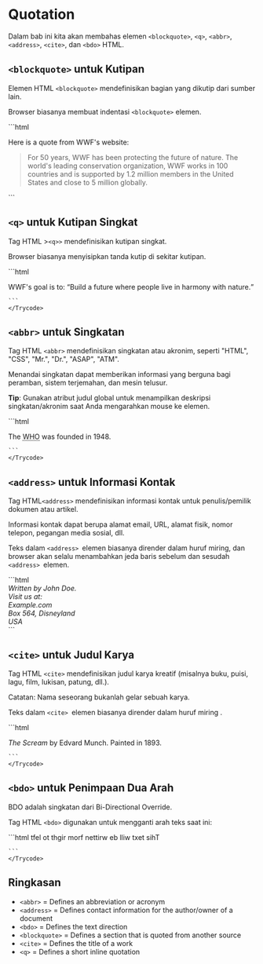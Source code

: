 # Quotation 
Dalam bab ini kita akan membahas elemen ```<blockquote>```, ```<q>```, ```<abbr>```, ```<address>```, ```<cite>```, dan ```<bdo>``` HTML.


## ```<blockquote>``` untuk Kutipan
Elemen HTML ```<blockquote>``` mendefinisikan bagian yang dikutip dari sumber lain.

Browser biasanya membuat indentasi ```<blockquote>``` elemen.

<div >
<Trycode code_source="https://www.w3schools.com/html/tryit.asp?filename=tryhtml_formatting_blockquote">
    ```html
<p>Here is a quote from WWF's website:</p>
<blockquote cite="http://www.worldwildlife.org/who/index.html">
For 50 years, WWF has been protecting the future of nature.
The world's leading conservation organization,
WWF works in 100 countries and is supported by
1.2 million members in the United States and
close to 5 million globally.
</blockquote>
    ```
    </Trycode>
</div>


## ```<q>``` untuk Kutipan Singkat

Tag HTML >```<q>>``` mendefinisikan kutipan singkat.

Browser biasanya menyisipkan tanda kutip di sekitar kutipan.
<div >
<Trycode code_source="https://www.w3schools.com/html/tryit.asp?filename=tryhtml_formatting_q">
    ```html
<p>WWF's goal is to: <q>Build a future where people live in harmony with nature.</q></p>

    ```
    </Trycode>
</div>


## ```<abbr>``` untuk Singkatan
Tag HTML ```<abbr>``` mendefinisikan singkatan atau akronim, seperti "HTML", "CSS", "Mr.", "Dr.", "ASAP", "ATM".

Menandai singkatan dapat memberikan informasi yang berguna bagi peramban, sistem terjemahan, dan mesin telusur.

**Tip**: Gunakan atribut judul global untuk menampilkan deskripsi singkatan/akronim saat Anda mengarahkan mouse ke elemen. 
<div >
<Trycode code_source="https://www.w3schools.com/html/tryit.asp?filename=tryhtml_formatting_abbr">
    ```html
<p>The <abbr title="World Health Organization">WHO</abbr> was founded in 1948.</p>

    ```
    </Trycode>
</div>

## ```<address>``` untuk Informasi Kontak

Tag HTML```<address>``` mendefinisikan informasi kontak untuk penulis/pemilik dokumen atau artikel.

Informasi kontak dapat berupa alamat email, URL, alamat fisik, nomor telepon, pegangan media sosial, dll.

Teks dalam ```<address> ```elemen biasanya dirender dalam huruf miring, dan browser akan selalu menambahkan jeda baris sebelum dan sesudah ```<address> ```elemen.
<div >
<Trycode code_source="https://www.w3schools.com/html/tryit.asp?filename=tryhtml_formatting_address">
    ```html
<address>
Written by John Doe.<br>
Visit us at:<br>
Example.com<br>
Box 564, Disneyland<br>
USA
</address>
    ```
    </Trycode>
</div>

##  ```<cite>``` untuk Judul Karya
Tag HTML  ```<cite>``` mendefinisikan judul karya kreatif (misalnya buku, puisi, lagu, film, lukisan, patung, dll.).

Catatan: Nama seseorang bukanlah gelar sebuah karya.

Teks dalam  ```<cite> ```elemen biasanya dirender dalam huruf miring .

<div >
<Trycode code_source="https://www.w3schools.com/html/tryit.asp?filename=tryhtml_formatting_cite">
    ```html
<p><cite>The Scream</cite> by Edvard Munch. Painted in 1893.</p>

    ```
    </Trycode>
</div>


##  ```<bdo>``` untuk Penimpaan Dua Arah
BDO adalah singkatan dari Bi-Directional Override.

Tag HTML ```<bdo>``` digunakan untuk mengganti arah teks saat ini:

<div >
<Trycode code_source="https://www.w3schools.com/html/tryit.asp?filename=tryhtml_formatting_bdo">
    ```html
<bdo dir="rtl">This text will be written from right to left</bdo>

    ```
    </Trycode>
</div>


## Ringkasan
* ```<abbr>``` = 	Defines an abbreviation or acronym
* ```<address>``` = 	Defines contact information for the author/owner of a document
* ```<bdo>``` = 	Defines the text direction
* ```<blockquote>``` = 	Defines a section that is quoted from another source
* ```<cite>``` = 	Defines the title of a work
* ```<q>``` = 	Defines a short inline quotation